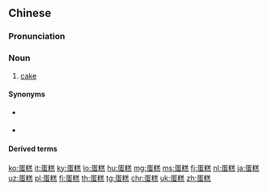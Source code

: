 ==Chinese==
{{zh-forms}}
{{wikipedia|lang=zh}}

===Pronunciation===
{{zh-pron
|m=dàngāo
|c=daan6 gou1
|c-t=an5 gau1
|w=3de kau
|cat=n
}}

===Noun===
{{zh-noun}}

# [[cake]]

====Synonyms====
* {{qualifier|Min Dong|Southern Wu}} {{zh-l|卵糕}}
* {{qualifier|Min Nan|Hakka}} {{zh-l|雞卵糕}}

====Derived terms====
{{zh-der|杯形蛋糕|海綿蛋糕|黑森林蛋糕|巧克力蛋糕|生日蛋糕|紙杯蛋糕}}

{{zh-cat|Elementary|Foods|Desserts}}

[[ko:蛋糕]]
[[it:蛋糕]]
[[ky:蛋糕]]
[[lo:蛋糕]]
[[hu:蛋糕]]
[[mg:蛋糕]]
[[ms:蛋糕]]
[[fj:蛋糕]]
[[nl:蛋糕]]
[[ja:蛋糕]]
[[uz:蛋糕]]
[[pl:蛋糕]]
[[fi:蛋糕]]
[[th:蛋糕]]
[[tg:蛋糕]]
[[chr:蛋糕]]
[[uk:蛋糕]]
[[zh:蛋糕]]